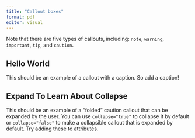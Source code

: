 ```yaml
---
title: "Callout boxes"
format: pdf
editor: visual
---
```


::: callout-important
Note that there are five types of callouts, including: `note`, `warning`, `important`, `tip`, and `caution`.
:::

::: callout-tip
## Hello World

This should be an example of a callout with a caption. So add a caption!
:::

::: {.callout-caution collapse="F"}
## Expand To Learn About Collapse

This should be an example of a "folded" caution callout that can be expanded by the user. You can use `collapse="true"` to collapse it by default or `collapse="false"` to make a collapsible callout that is expanded by default. Try adding these to attributes.
:::
